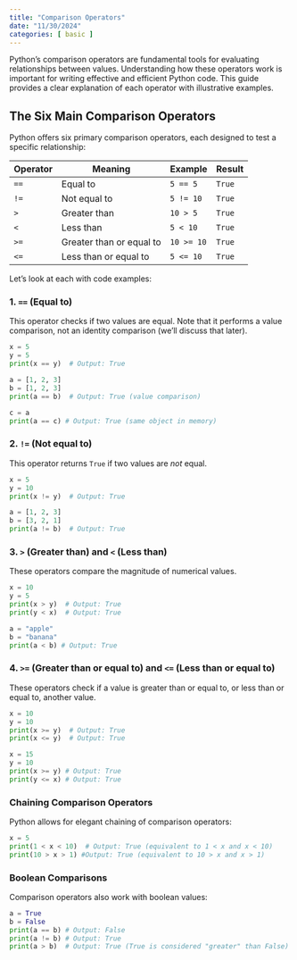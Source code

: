 ```yaml
---
title: "Comparison Operators"
date: "11/30/2024"
categories: [ basic ]
---
```



Python's comparison operators are fundamental tools for evaluating relationships between values. Understanding how these operators work is important for writing effective and efficient Python code. This guide provides a clear explanation of each operator with illustrative examples.

## The Six Main Comparison Operators

Python offers six primary comparison operators, each designed to test a specific relationship:

| Operator | Meaning          | Example        | Result |
|---------|-----------------|----------------|--------|
| `==`     | Equal to         | `5 == 5`       | `True` |
| `!=`     | Not equal to     | `5 != 10`      | `True` |
| `>`      | Greater than     | `10 > 5`       | `True` |
| `<`      | Less than        | `5 < 10`       | `True` |
| `>=`     | Greater than or equal to | `10 >= 10`     | `True` |
| `<=`     | Less than or equal to  | `5 <= 10`      | `True` |


Let's look at each with code examples:

### 1. `==` (Equal to)

This operator checks if two values are equal.  Note that it performs a value comparison, not an identity comparison (we'll discuss that later).

```python
x = 5
y = 5
print(x == y)  # Output: True

a = [1, 2, 3]
b = [1, 2, 3]
print(a == b)  # Output: True (value comparison)

c = a
print(a == c) # Output: True (same object in memory)
```

### 2. `!=` (Not equal to)

This operator returns `True` if two values are *not* equal.

```python
x = 5
y = 10
print(x != y)  # Output: True

a = [1, 2, 3]
b = [3, 2, 1]
print(a != b)  # Output: True
```

### 3. `>` (Greater than) and `<` (Less than)

These operators compare the magnitude of numerical values.

```python
x = 10
y = 5
print(x > y)  # Output: True
print(y < x)  # Output: True

a = "apple"
b = "banana"
print(a < b) # Output: True
```

### 4. `>=` (Greater than or equal to) and `<=` (Less than or equal to)

These operators check if a value is greater than or equal to, or less than or equal to, another value.


```python
x = 10
y = 10
print(x >= y)  # Output: True
print(x <= y)  # Output: True

x = 15
y = 10
print(x >= y) # Output: True
print(y <= x) # Output: True

```


### Chaining Comparison Operators

Python allows for elegant chaining of comparison operators:

```python
x = 5
print(1 < x < 10)  # Output: True (equivalent to 1 < x and x < 10)
print(10 > x > 1) #Output: True (equivalent to 10 > x and x > 1)
```

### Boolean Comparisons

Comparison operators also work with boolean values:


```python
a = True
b = False
print(a == b) # Output: False
print(a != b) # Output: True
print(a > b)  # Output: True (True is considered "greater" than False)
```